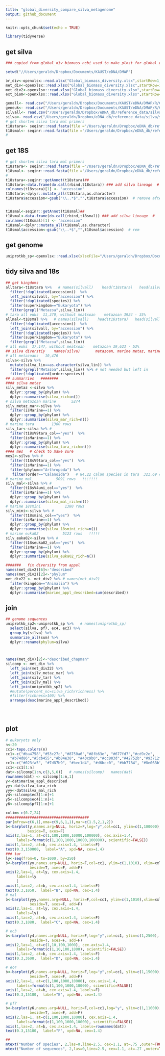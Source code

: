 ```yaml
---
title: "global_diversity_compare_silva_metagenome"
output: github_document
---
```


```r
knitr::opts_chunk$set(echo = TRUE)
```

```r
library(tidyverse) 
```


## get silva
```r
### copied from global_div_biomass_ncbi used to make plost for global genome workshop talk

setwd("//Users/geraldn/Dropbox/Documents/KAUST/eDNA/DMAP")

br_div<-openxlsx::read.xlsx("Global_biomass_diversity.xlsx",startRow=1, sheet= "overalldiversity(mora)")
met_div<-openxlsx::read.xlsx("Global_biomass_diversity.xlsx",startRow=1, sheet = "animal diversity (chapman)")
met_div2<-openxlsx::read.xlsx("Global_biomass_diversity.xlsx",startRow=1, sheet = "marine_div_Appeltans2012")
ext_biom<-openxlsx::read.xlsx("Global_biomass_diversity.xlsx",startRow=1, sheet = "biomass")

genall<- read.csv("/Users/geraldn/Dropbox/Documents/KAUST/eDNA/DMAP/R/CSV/Genome_all.csv") 
geneuk<- read.csv("/Users/geraldn/Dropbox/Documents/KAUST/eDNA/DMAP/R/CSV/Genome_euk.csv") 
silvall<- read.csv("/Users/geraldn/Dropbox/eDNA_db/reference_data/silva/summary_csv/Silva132_dada_and_silva_lineage.csv")
silva<- read.csv("/Users/geraldn/Dropbox/eDNA_db/reference_data/silva/summary_csv/Silva132_dada_and_silva_lineage_metaz_worms_18sprims.csv")
# get shorten silva tara mal primers
t18stara<- seqinr::read.fasta(file ="/Users/geraldn/Dropbox/eDNA_db/reference_data/silva/SILVA_132_SSURef_Nr99_tax_silva_trunc_DNA_insect_18sV9tara.fasta", as.string = TRUE, strip.desc=TRUE) 
t18smal<- seqinr::read.fasta(file ="/Users/geraldn/Dropbox/eDNA_db/reference_data/silva/SILVA_132_SSURef_Nr99_tax_silva_trunc_DNA_insect_18suniV4.fasta", as.string = TRUE, strip.desc=TRUE) 
#
```

## get 18S
```r
# get shorten silva tara mal primers
t18stara<- seqinr::read.fasta(file ="/Users/geraldn/Dropbox/eDNA_db/reference_data/silva/SILVA_132_SSURef_Nr99_tax_silva_trunc_DNA_insect_18sV9tara.fasta", as.string = TRUE, strip.desc=TRUE) 
t18smal<- seqinr::read.fasta(file ="/Users/geraldn/Dropbox/eDNA_db/reference_data/silva/SILVA_132_SSURef_Nr99_tax_silva_trunc_DNA_insect_18suniV4.fasta", as.string = TRUE, strip.desc=TRUE) 
#
t18stara<-seqinr::getAnnot(t18stara)##
t18stara<-data.frame(do.call(rbind,t18stara)) ### add silva lineage  #   head(silva_lineage)
colnames(t18stara)[1] <- "accession"
t18stara<-dplyr::mutate_all(t18stara,as.character)
t18stara$accession<-gsub("\\..*$","",t18stara$accession)  # remove after space   head(t18stara)


t18smal<-seqinr::getAnnot(t18smal)##
t18smal<-data.frame(do.call(rbind,t18smal)) ### add silva lineage  #   head(silva_lineage)
colnames(t18smal)[1] <- "accession"
t18smal<-dplyr::mutate_all(t18smal,as.character)
t18smal$accession<-gsub("\\..*$","",t18smal$accession)  # rem
```

## get genome
```r
uniprotkb_sp<-openxlsx::read.xlsx(xlsxFile="/Users/geraldn/Dropbox/Documents/KAUST/eDNA/DMAP/metaz manuscript/DMAP_info_Apr19.xlsx", sheet=1, cols = c(1:20))


```

## tidy silva and 18s
```r
## get kingdoms
alltara<-t18stara %>%   # names(silvall)    head(t18stara)   head(silvall)
  filter(!duplicated(accession))  %>%
  left_join(silvall, by="accession") %>% 
  filter(!duplicated(species)) %>% 
  filter(superkingdom=="Eukaryota") %>% 
  filter(grepl("Metazoa",silva_lin))
# tara all euks  11,370, without meatxoan    metazoan 3924 - 35%
allmal<-t18smal %>%   # names(silvall)    head(t18stara)   head(silvall)
  filter(!duplicated(accession))  %>%
  left_join(silvall, by="accession") %>% 
  filter(!duplicated(species)) %>% 
  filter(superkingdom=="Eukaryota") %>% 
  filter(grepl("Metazoa",silva_lin))
# all euks  37,147, without meatxoan    metazoan 19,623 - 53%
## silva diverstiy    names(silva)       metazoan, marine metaz, marinetara, marine mal
# all metazoans   10,476
silva<-silva %>% 
  mutate(silva_lin==as.character(silva_lin)) %>% 
  filter(grepl("Metazoa",silva_lin)) %>% # not needed but left in
  filter(!duplicated(order:species)) 
## summarries   ########
#### silva metaz
silv_metaz <-silva %>% 
  dplyr::group_by(phylum) %>% 
  dplyr::summarise(silva_rich=n()) 
# silva metazoan marine       5274
silv_metaz_mar<-silva %>% 
  filter(isMarine==1) %>% 
  dplyr::group_by(phylum) %>% 
  dplyr::summarise(silva_mar_rich=n()) 
# marine tara        1380 rows
silv_tar<-silva %>% # 
  filter(t18sV9tara_col=="yes")  %>%
  filter(isMarine==1) %>% 
  dplyr::group_by(phylum) %>% 
  dplyr::summarise(silva_tara_rich=n()) 
#### mes   # check to make sure
mes2<-silva %>% # 
  filter(t18sV9tara_col=="yes")  %>%
  filter(isMarine==1) %>% 
  filter(phylum=="Arthropoda") %>% 
   filter(order=="Calanoida")   # 84,22 calan species in tara  321,69 calan in mal
# marine mal           5091 rows   !!!!!!!
silv_mal<-silva %>% # 
  filter(t18sV4uni_col=="yes")  %>%
  filter(isMarine==1) %>% 
  dplyr::group_by(phylum) %>% 
  dplyr::summarise(silva_mal_rich=n()) 
# marine 18smini           1380 rows
silv_mini<-silva %>% # 
  filter(t18smini_col=="yes")  %>%
  filter(isMarine==1) %>% 
  dplyr::group_by(phylum) %>% 
  dplyr::summarise(silva_18smini_rich=n()) 
# marine euka02           5123 rows   !!!!!
silv_euka02<-silva %>% # 
  filter(t18seuka02_col=="yes")  %>%
  filter(isMarine==1) %>% 
  dplyr::group_by(phylum) %>% 
  dplyr::summarise(silva_euka02_rich=n()) 

#######   fix diversity from appel
names(met_div2)[6]<-"described"
names(met_div2)[2]<-"phylum"
met_div22 <- met_div2 %>% # names(met_div2)
  filter(kingdom=="Animalia") %>% 
  dplyr::group_by(phylum) %>% 
  dplyr::summarise(marine_appl_described=sum(described)) 


```

## join
```r

## genome sequences
uniprotkb_sp2<-uniprotkb_sp %>%   # names(uniprotkb_sp)
  select(silva, pf7, ec4, ec3) %>% 
  group_by(silva) %>% 
  summarize_all(sum) %>% 
  dplyr::rename(phylum=silva)



names(met_div)[2]<-"described_chapman"
silcomp <- met_div %>% 
  left_join(met_div22) %>% 
  left_join(silv_metaz_mar) %>% 
  left_join(silv_tar) %>% 
  left_join(silv_mal) %>% 
  left_join(uniprotkb_sp2) %>% 
  #mutate(percent_nc=silva_rich/richness) %>% 
  #filter(richness>100) %>% 
  arrange(desc(marine_appl_described))


  

```

## plot
```r
# eukaryots only
n<-20
cc1<-topo.colors(n)
cc1<-c("#ba4758","#53c27c","#8750a6","#8fb63e", "#677fd7","#cd9c2e",
  "#b74d86","#5cb455","#b84e38", "#43c9b0","#cc803d","#42752b","#93712f")   #,"#a5ba69","#a7a140")
cc1<-c("#023fa5", "#7d87b9", "#bec1d4", "#d6bcc0", "#bb7784", "#8e063b", "#4a6fe3", "#8595e1", "#b5bbe3", "#e6afb9", "#e07b91", "#d33f6a", "#11c638", "#8dd593", "#c6dec7", "#ead3c6", "#f0b98d", "#ef9708", "#0fcfc0", "#9cded6", "#d5eae7", "#f3e1eb", "#f6c4e1", "#f79cd4")
cc1<-cc1[1:n]
dat<-silcomp[1:n,c(3,5,6)]   # names(silcomp)   names(dat)
rownames(dat) <- silcomp[1:n,1]
y<-dat$marine_appl_described
yy<-dat$silva_tara_rich
yyy<-dat$silva_mal_rich
y4<-silcomp$ec3[1:n]+1
y5<-silcomp$ec4[1:n]+1
y6<-silcomp$pf7[1:n]+1

xxlim<-c(0.7,24)
######################################
par(mfrow=c(6,1),oma=c(9,6,1,1),mar=c(1.5,2,1,2))
b<-barplot(y,names.arg=NULL, horiz=F,log="y",col=cc1, ylim=c(1,100000), xlim=xxlim,
          beside=T, axes=F)
axis(2,las=1, at=c(1,100,1000,10000,100000), cex.axis=1.4, 
     labels=format(c(1,100,1000,10000,100000), scientific=FALSE))
axis(1,las=2, at=b, cex.axis=1.4, labels=F)
text(0.3,150000,  label="A", xpd=NA, cex=1.4)
### tar
ly<-seq(from=0, to=1000, by=250)
b<-barplot(yy,names.arg=NULL, horiz=F,col=cc1, ylim=c(1,1010), xlim=xxlim,
           beside=T, axes=F, add=F)
axis(2,las=1, at=ly, cex.axis=1.4, 
     labels=ly
     )
axis(1,las=2, at=b, cex.axis=1.4, labels=F)
text(0.3,1050,  label="B", xpd=NA, cex=1.4)
# mal
b<-barplot(yyy,names.arg=NULL, horiz=F,col=cc1, ylim=c(1,1010),xlim=xxlim,
           beside=T, axes=F, add=F)
axis(2,las=1, at=ly, cex.axis=1.4, 
     labels=ly)
axis(1,las=2, at=b, cex.axis=1.4, labels=F)
text(0.3,1080,  label="C", xpd=NA, cex=1.4)

# ec3
b<-barplot(y4,names.arg=NULL, horiz=F,log="y",col=cc1, ylim=c(1,2500), xlim=xxlim,
           beside=T, axes=F, add=F)
axis(2,las=1, at=c(1,10,100,1000), cex.axis=1.4, 
     labels=format(c(1,10,100,1000), scientific=FALSE))
axis(1,las=2, at=b, cex.axis=1.4, labels=F)
text(0.3,3600,  label="D", xpd=NA, cex=1.4)

# ec4
b<-barplot(y5,names.arg=NULL, horiz=F,log="y",col=cc1, ylim=c(1,15000), xlim=xxlim,
           beside=T, axes=F, add=F)
axis(2,las=1, at=c(1,100,1000,10000), cex.axis=1.4, 
     labels=format(c(1,100,1000,10000), scientific=FALSE))
axis(1,las=2, at=b, cex.axis=1.4, labels=F)
text(0.3,15100,  label="E", xpd=NA, cex=1.4)

# pf7
b<-barplot(y6,names.arg=NULL, horiz=F,col=cc1,log="y", ylim=c(1,11000), xlim=xxlim,
           beside=T, axes=F, add=F)
axis(2,las=1, at=c(1,100,1000,10000), cex.axis=1.4, 
     labels=format(c(1,100,1000,10000), scientific=FALSE))
axis(1,las=2, at=b, cex.axis=1.4, labels=rownames(dat))
text(0.3,15100,  label="F", xpd=NA, cex=1.4)

##
mtext("Number of species", 2,las=0,line=2.5, cex=1.1, at=.75 ,outer=TRUE)
mtext("Number of sequences", 2,las=0,line=2.5, cex=1.1, at=.27 ,outer=TRUE)

```









